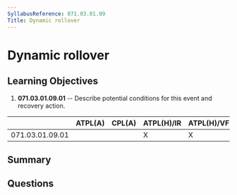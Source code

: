 ```yaml
---
SyllabusReference: 071.03.01.09
Title: Dynamic rollover
---
```


# Dynamic rollover

## Learning Objectives

1.  **071.03.01.09.01** -- Describe potential conditions for this event and
    recovery action.

|                 | ATPL(A) | CPL(A) | ATPL(H)/IR | ATPL(H)/VFR | CPL(H) | IR | CBIR(A) |
| --------------- | ------- | ------ | ---------- | ----------- | ------ | -- | ------- |
| 071.03.01.09.01 |         |        | X          | X           | X      |    |         |

## Summary

## Questions
